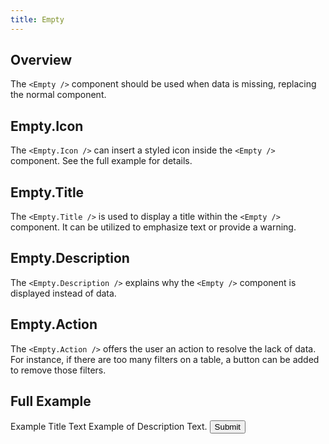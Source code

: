 ```yaml
---
title: Empty
---
```


## Overview

The `<Empty />` component should be used when data is missing, replacing the normal component.

## Empty.Icon

The `<Empty.Icon />` can insert a styled icon inside the `<Empty />` component. See the full example for details.

## Empty.Title

The `<Empty.Title />` is used to display a title within the `<Empty />` component. It can be utilized to emphasize text or provide a warning. 

## Empty.Description

The `<Empty.Description />` explains why the `<Empty />` component is displayed instead of data.

## Empty.Action

The `<Empty.Action />` offers the user an action to resolve the lack of data. For instance, if there are too many filters on a table, a button can be added to remove those filters.

## Full Example

<RenderComponentWithSnippet>
  <Row>
    <Empty>
      <Empty.Icon />
      <Empty.Title>Example Title Text</Empty.Title>
      <Empty.Description>Example of Description Text.</Empty.Description>
      <Empty.Actions>
        <Button>
            <BookBookmark /> 
            Submit
        </Button>
      </Empty.Actions>
    </Empty>
  </Row>
</RenderComponentWithSnippet>
